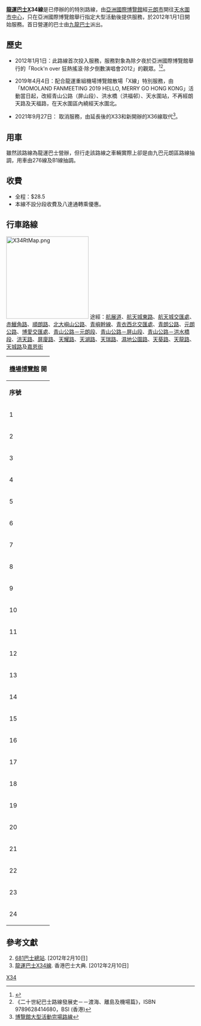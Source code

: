 {{Refimprove|time=2019-09-01T11:40:13+00:00}}
{{公共汽車路線資訊
|路線名稱             = 龍運巴士X34線
|外文名稱             = Long Win Bus Route X34
|代表圖像             = LWB Route X34.JPG
|代表圖像二           = 
|經營者               = 龍運巴士
|所屬車廠             = 由元朗區路線抽調車隊
|路線用車             = 不固定用車
|起點站               = [[亞洲國際博覽館|機場博覽館]]
|途經地點             = [[北大嶼山公路|北大嶼山公路]]、[[青嶼幹線|青嶼幹線]]、[[元朗市中心|元朗市中心]]、[[天耀邨|天耀邨]]、[[天瑞邨|天瑞邨]]、[[天水圍北|天水圍北]]
|終點站               = [[天水圍市中心|天水圍市中心]]
|路線性質             = 活動單程特別線
|全程行駛里程         = 46.1公里
|全程行車時間         =
|服務時間             = 亞洲國際博覽館指定大型活動完結後15分鐘開出
|起點站服務時間       = 
|終點站服務時間       = 
|班次頻率             = 視乎需求而定
|全程收費             = $28.5
|主要競爭交通         = 港鐵
}}
'''[[龍運巴士|龍運巴士]]X34線'''是已停辦的的特別路線，由[[亞洲國際博覽館|亞洲國際博覽館]]經[[元朗市中心|元朗市]]開往[[天水圍市中心|天水圍市中心]]，只在亞洲國際博覽館舉行指定大型活動後提供服務，於2012年1月1日開始服務。首日營運的巴士由[[九龍巴士|九龍巴士]]派出。

==歷史==
*2012年1月1日：此路線首次投入服務，服務對象為除夕夜於亞洲國際博覽館舉行的「Rock'n over 狂熱搖滾‧除夕倒數演唱會2012」的觀眾。<ref>{{cite web|url=http://www.kmb.hk/tc/news/press/archives/news201112281542.html|title=龍運開辦X1、X33、X34及X41線配合「狂熱搖滾除夕倒數演唱會 2012」|work=九巴新聞稿|date=2011年12月28日|accessdate=2012年2月10日|language=zh-hant}}</ref><ref>《二十世紀巴士路線發展史－－渡海、離島及機場篇》，ISBN 9789628414680，BSI (香港)</ref>。

*2019年4月4日：配合龍運重組機場博覽館散場「X線」特別服務，由「MOMOLAND FANMEETING 2019 HELLO, MERRY GO HONG KONG」活動當日起，改經青山公路（屏山段）、洪水橋（洪福邨）、天水圍站，不再經朗天路及天福路，在天水圍區內繞經天水圍北。

*2021年9月27日： 取消服務，由延長後的X33和新開辦的X36線取代<ref>[https://search.kmb.hk/KMBWebSite/AnnouncementPicture.ashx?url=1631850569_7096_0.pdf 博覽館大型活動完場路線]</ref>。

==用車==
雖然該路線為龍運巴士營辦，但行走該路線之車輛實際上卻是由九巴元朗區路線抽調，用車由276線及B1線抽調。

==收費==
*全程：$28.5
*本線不設分段收費及八達通轉乘優惠。
{{fare-remarks|LWB|fcs=Y}}

==行車路線==
[[File:X34RtMap.png|220px]]
{{Rt-data|46.5|60}}
途經：[[航展道|航展道]]、[[航天城東路|航天城東路]]、[[航天城交匯處|航天城交匯處]]、[[赤鱲角路|赤鱲角路]]、[[順朗路|順朗路]]、[[北大嶼山公路|北大嶼山公路]]、[[青嶼幹線|青嶼幹線]]、[[青衣西北交匯處|青衣西北交匯處]]、[[青朗公路|青朗公路]]、[[元朗公路|元朗公路]]、[[博愛交匯處|博愛交匯處]]、[[青山公路－元朗段|青山公路－元朗段]]、[[青山公路－屏山段|青山公路－屏山段]]、[[青山公路#洪水橋段|青山公路－洪水橋段]]、[[洪天路|洪天路]]、[[屏廈路|屏廈路]]、[[天耀路|天耀路]]、[[天湖路|天湖路]]、[[天瑞路|天瑞路]]、[[濕地公園路|濕地公園路]]、[[天葵路|天葵路]]、[[天龍路|天龍路]]、[[天城路_(香港)|天城路]]及[[嘉恩街|嘉恩街]]

{|class="wikitable" style="text-align: center"
!colspan=3|[[機場博覽館|機場博覽館]] 開
|-
!'''序號'''!!'''車站名稱'''!!'''位置'''
|-
| 1 || [[機場博覽館|機場博覽館]]巴士總站 ||[[亞洲國際博覽館巴士總站|亞洲國際博覽館巴士總站]]
{{Routemapbreak|colspan=5|[[順朗路|順朗路]]；{{SR|8}}[[北大嶼山公路|北大嶼山公路]]}}
|-
| 2 ||  [[青馬收費廣場|青馬收費廣場]] ||[[北大嶼山公路|北大嶼山公路]]
{{Routemapbreak|colspan=5|{{SR|8}}[[青嶼幹線|青嶼幹線]]；{{SR|3}}[[青朗公路|青朗公路]]}}
|-
| 3 || [[大欖隧道|大欖隧道]] ||[[大欖隧道轉車站|大欖隧道轉車站]]
{{Routemapbreak|colspan=5|{{SR|3}}[[青朗公路|青朗公路]]；{{SR|9}}[[元朗公路|元朗公路]]}}
|-
| 4 || [[形點_I|形點 I]]||rowspan=4|[[青山公路－元朗段|青山公路－元朗段]]
|-
| 5 || [[又新街|又新街]]
|-
| 6 || [[大棠路|大棠路]]
|-
| 7 || [[元朗警署|元朗警署]]
|-
| 8 || [[水邊村_(元朗區)|水邊村]]||rowspan=2|[[青山公路－屏山段|青山公路－屏山段]]
|-
| 9 || [[元朗公園|元朗公園]]
|-
| 10 ||  洪天路[[洪福邨|洪福邨]]||rowspan=2|[[洪天路|洪天路]] 
|-
| 11 || [[石埗村|石埗村]]
|-
| 12 || [[天水圍站_(西鐵綫)|天水圍站]]||[[屏廈路|屏廈路]] 
|-
| 13|| [[天盛苑|天盛苑]]||[[天耀路|天耀路]]
|-
| 14 || [[嘉湖山莊#賞湖居（第2期）|賞湖居]]||[[天湖路|天湖路]] 
|-
| 15 || [[天水圍公園|天水圍公園]]||rowspan=5|[[天瑞路|天瑞路]] 
|-
| 16  || [[天瑞邨|天瑞邨]]
|-
| 17 || [[天華邨|天華邨]]
|-
| 18 || [[天恩邨|天恩邨]] 
|-
| 19 || [[天澤邨|天澤邨]]
|-
| 20 || [[香港濕地公園|香港濕地公園]]||[[濕地公園路|濕地公園路]]
|-
| 21 || [[香港青年協會李兆基書院|香港青年協會李兆基書院]]||[[天葵路|天葵路]]
|-
| 22 || [[美湖居|美湖居]]||rowspan=2|[[天葵路|天葵路]]
|-
| 23 || [[天龍路|天龍路]]
|-
| 24 || [[天水圍市中心|天水圍市中心]]巴士總站||[[天水圍市中心公共運輸交匯處|天水圍市中心公共運輸交匯處]]
|}

==參考文獻==
{{reflist}}
{{reflistH}}
<ol start=2><li>[http://www.681busterminal.com/x34.html 681巴士總站]. [2012年2月10日] {{zh-hant}}</li>
<li>[http://hkbus.wikia.com/wiki/X34 龍運巴士X34線]. 香港巴士大典. [2012年2月10日] {{zh-hant}}</li></ol>
{{reflistF}}
[[Category:已取消龍運巴士路線|X34]]